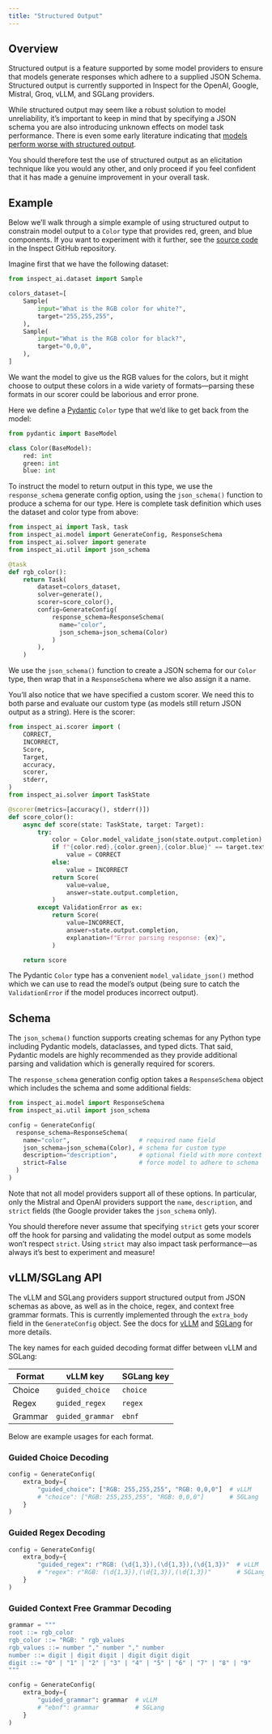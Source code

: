 ```yaml
---
title: "Structured Output"
---
```


## Overview

Structured output is a feature supported by some model providers to ensure that models generate responses which adhere to a supplied JSON Schema. Structured output is currently supported in Inspect for the OpenAI, Google, Mistral, Groq, vLLM, and SGLang providers.

While structured output may seem like a robust solution to model unreliability, it's important to keep in mind that by specifying a JSON schema you are also introducing unknown effects on model task performance. There is even some early literature indicating that [models perform worse with structured output](https://dylancastillo.co/posts/say-what-you-mean-sometimes.html).

You should therefore test the use of structured output as an elicitation technique like you would any other, and only proceed if you feel confident that it has made a genuine improvement in your overall task.

## Example

Below we'll walk through a simple example of using structured output to constrain model output to a `Color` type that provides red, green, and blue components. If you want to experiment with it further, see the [source code](https://github.com/UKGovernmentBEIS/inspect_ai/blob/main/examples/structured.py) in the Inspect GitHub repository.

Imagine first that we have the following dataset:

```python
from inspect_ai.dataset import Sample

colors_dataset=[
    Sample(
        input="What is the RGB color for white?",
        target="255,255,255",
    ),
    Sample(
        input="What is the RGB color for black?",
        target="0,0,0",
    ),
]
```

We want the model to give us the RGB values for the colors, but it might choose to output these colors in a wide variety of formats---parsing these formats in our scorer could be laborious and error prone.

Here we define a [Pydantic](https://docs.pydantic.dev/) `Color` type that we'd like to get back from the model:

```python
from pydantic import BaseModel

class Color(BaseModel):
    red: int
    green: int
    blue: int
```

To instruct the model to return output in this type, we use the `response_schema` generate config option, using the `json_schema()` function to produce a schema for our type. Here is complete task definition which uses the dataset and color type from above:

```python
from inspect_ai import Task, task
from inspect_ai.model import GenerateConfig, ResponseSchema
from inspect_ai.solver import generate
from inspect_ai.util import json_schema

@task
def rgb_color():
    return Task(
        dataset=colors_dataset,
        solver=generate(),
        scorer=score_color(),
        config=GenerateConfig(
            response_schema=ResponseSchema(
              name="color", 
              json_schema=json_schema(Color)
            )
        ),
    )
```

We use the `json_schema()` function to create a JSON schema for our `Color` type, then wrap that in a `ResponseSchema` where we also assign it a name.

You'll also notice that we have specified a custom scorer. We need this to both parse and evaluate our custom type (as models still return JSON output as a string). Here is the scorer:

```python
from inspect_ai.scorer import (
    CORRECT,
    INCORRECT,
    Score,
    Target,
    accuracy,
    scorer,
    stderr,
)
from inspect_ai.solver import TaskState

@scorer(metrics=[accuracy(), stderr()])
def score_color():
    async def score(state: TaskState, target: Target):
        try:
            color = Color.model_validate_json(state.output.completion)
            if f"{color.red},{color.green},{color.blue}" == target.text:
                value = CORRECT
            else:
                value = INCORRECT
            return Score(
                value=value,
                answer=state.output.completion,
            )
        except ValidationError as ex:
            return Score(
                value=INCORRECT,
                answer=state.output.completion,
                explanation=f"Error parsing response: {ex}",
            )

    return score
```

The Pydantic `Color` type has a convenient `model_validate_json()` method which we can use to read the model's output (being sure to catch the `ValidationError` if the model produces incorrect output).

## Schema

The `json_schema()` function supports creating schemas for any Python type including Pydantic models, dataclasses, and typed dicts. That said, Pydantic models are highly recommended as they provide additional parsing and validation which is generally required for scorers.

The `response_schema` generation config option takes a `ResponseSchema` object which includes the schema and some additional fields:

```python
from inspect_ai.model import ResponseSchema
from inspect_ai.util import json_schema

config = GenerateConfig(
  response_schema=ResponseSchema(
    name="color",                   # required name field 
    json_schema=json_schema(Color), # schema for custom type
    description="description",      # optional field with more context
    strict=False                    # force model to adhere to schema
  )
)
```

Note that not all model providers support all of these options. In particular, only the Mistral and OpenAI providers support the `name`, `description`, and `strict` fields (the Google provider takes the `json_schema` only). 

You should therefore never assume that specifying `strict` gets your scorer off the hook for parsing and validating the model output as some models won't respect `strict`. Using `strict` may also impact task performance---as always it's best to experiment and measure!


## vLLM/SGLang API

The vLLM and SGLang providers support structured output from JSON schemas as above, as well as in the choice, regex, and context free grammar formats. This is currently implemented through the `extra_body` field in the `GenerateConfig` object. See the docs for [vLLM](https://docs.vllm.ai/en/stable/features/structured_outputs.html) and [SGLang](https://docs.sglang.ai/backend/structured_outputs.html) for more details.

The key names for each guided decoding format differ between vLLM and SGLang:

| Format      | vLLM key         | SGLang key |
|-------------|------------------|------------|
| Choice      | `guided_choice`  | `choice`   |
| Regex       | `guided_regex`   | `regex`    |
| Grammar     | `guided_grammar` | `ebnf`     |

Below are example usages for each format.  

### Guided Choice Decoding

```python
config = GenerateConfig(
    extra_body={
        "guided_choice": ["RGB: 255,255,255", "RGB: 0,0,0"]  # vLLM
        # "choice": ["RGB: 255,255,255", "RGB: 0,0,0"]       # SGLang
    }
)
```

### Guided Regex Decoding

```python
config = GenerateConfig(
    extra_body={
        "guided_regex": r"RGB: (\d{1,3}),(\d{1,3}),(\d{1,3})"  # vLLM
        # "regex": r"RGB: (\d{1,3}),(\d{1,3}),(\d{1,3})"       # SGLang
    }
)
```

### Guided Context Free Grammar Decoding

```python
grammar = """
root ::= rgb_color
rgb_color ::= "RGB: " rgb_values
rgb_values ::= number "," number "," number
number ::= digit | digit digit | digit digit digit
digit ::= "0" | "1" | "2" | "3" | "4" | "5" | "6" | "7" | "8" | "9"
"""

config = GenerateConfig(
    extra_body={
        "guided_grammar": grammar  # vLLM
        # "ebnf": grammar          # SGLang
    }
)
```









